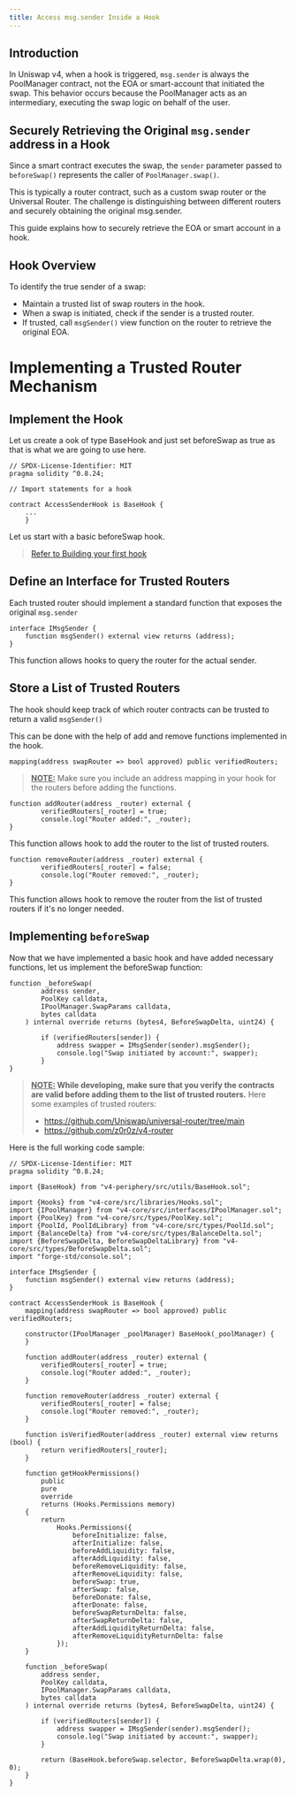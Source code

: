 ```yaml
---
title: Access msg.sender Inside a Hook
---
```


## Introduction
In Uniswap v4, when a hook is triggered, `msg.sender` is always the PoolManager contract, not the EOA or smart-account that initiated the swap. This behavior occurs because the PoolManager acts as an intermediary, executing the swap logic on behalf of the user.

## Securely Retrieving the Original `msg.sender` address in a Hook
Since a smart contract executes the swap, the `sender` parameter passed to `beforeSwap()` represents the caller of `PoolManager.swap()`.

This is typically a router contract, such as a custom swap router or the Universal Router. The challenge is distinguishing between different routers and securely obtaining the original msg.sender. 

This guide explains how to securely retrieve the EOA or smart account in a hook.

## Hook Overview
To identify the true sender of a swap:

* Maintain a trusted list of swap routers in the hook.
* When a swap is initiated, check if the sender is a trusted router.
* If trusted, call `msgSender()` view function on the router to retrieve the original EOA.

# Implementing a Trusted Router Mechanism

## Implement the Hook
Let us create a ook of type BaseHook and just set beforeSwap as true as that is what we are going to use here.

```solidity
// SPDX-License-Identifier: MIT
pragma solidity ^0.8.24;

// Import statements for a hook

contract AccessSenderHook is BaseHook {
    ...
    }
```

Let us start with a basic beforeSwap hook.

> [Refer to Building your first hook](https://docs.uniswap.org/contracts/v4/guides/hooks/your-first-hook#setting-things-up)

## Define an Interface for Trusted Routers
Each trusted router should implement a standard function that exposes the original ```msg.sender```

```solidity
interface IMsgSender {
    function msgSender() external view returns (address);
}
```
This function allows hooks to query the router for the actual sender.

## Store a List of Trusted Routers
The hook should keep track of which router contracts can be trusted to return a valid ```msgSender()```

This can be done with the help of add and remove functions implemented in the hook.

```
mapping(address swapRouter => bool approved) public verifiedRouters;
```

> **<Ins>NOTE:</Ins>** Make sure you include an address mapping in your hook for the routers before adding the functions.

```solidity
function addRouter(address _router) external {
        verifiedRouters[_router] = true;
        console.log("Router added:", _router);
}
```

This function allows hook to add the router to the list of trusted routers.

```solidity
function removeRouter(address _router) external {
        verifiedRouters[_router] = false;
        console.log("Router removed:", _router);
}
```

This function allows hook to remove the router from the list of trusted routers if it's no longer needed.

## Implementing `beforeSwap`

Now that we have implemented a basic hook and have added necessary functions, let us implement the beforeSwap function:

```solidity
function _beforeSwap(
        address sender,
        PoolKey calldata,
        IPoolManager.SwapParams calldata,
        bytes calldata
    ) internal override returns (bytes4, BeforeSwapDelta, uint24) {

        if (verifiedRouters[sender]) {
            address swapper = IMsgSender(sender).msgSender();
            console.log("Swap initiated by account:", swapper);
        }
}
```

> **<ins>NOTE:</ins> While developing, make sure that you verify the contracts are valid before adding them to the list of trusted routers.**
> Here some examples of trusted routers:
> * https://github.com/Uniswap/universal-router/tree/main
> * https://github.com/z0r0z/v4-router

Here is the full working code sample:

```solidity=
// SPDX-License-Identifier: MIT
pragma solidity ^0.8.24;

import {BaseHook} from "v4-periphery/src/utils/BaseHook.sol";

import {Hooks} from "v4-core/src/libraries/Hooks.sol";
import {IPoolManager} from "v4-core/src/interfaces/IPoolManager.sol";
import {PoolKey} from "v4-core/src/types/PoolKey.sol";
import {PoolId, PoolIdLibrary} from "v4-core/src/types/PoolId.sol";
import {BalanceDelta} from "v4-core/src/types/BalanceDelta.sol";
import {BeforeSwapDelta, BeforeSwapDeltaLibrary} from "v4-core/src/types/BeforeSwapDelta.sol";
import "forge-std/console.sol";

interface IMsgSender {
    function msgSender() external view returns (address);
}

contract AccessSenderHook is BaseHook {
    mapping(address swapRouter => bool approved) public verifiedRouters;

    constructor(IPoolManager _poolManager) BaseHook(_poolManager) {
    }

    function addRouter(address _router) external {
        verifiedRouters[_router] = true;
        console.log("Router added:", _router);
    }

    function removeRouter(address _router) external {
        verifiedRouters[_router] = false;
        console.log("Router removed:", _router);
    }

    function isVerifiedRouter(address _router) external view returns (bool) {
        return verifiedRouters[_router];
    }

    function getHookPermissions()
        public
        pure
        override
        returns (Hooks.Permissions memory)
    {
        return
            Hooks.Permissions({
                beforeInitialize: false,
                afterInitialize: false,
                beforeAddLiquidity: false,
                afterAddLiquidity: false,
                beforeRemoveLiquidity: false,
                afterRemoveLiquidity: false,
                beforeSwap: true,
                afterSwap: false,
                beforeDonate: false,
                afterDonate: false,
                beforeSwapReturnDelta: false,
                afterSwapReturnDelta: false,
                afterAddLiquidityReturnDelta: false,
                afterRemoveLiquidityReturnDelta: false
            });
    }
    
    function _beforeSwap(
        address sender,
        PoolKey calldata,
        IPoolManager.SwapParams calldata,
        bytes calldata
    ) internal override returns (bytes4, BeforeSwapDelta, uint24) {

        if (verifiedRouters[sender]) {
            address swapper = IMsgSender(sender).msgSender();
            console.log("Swap initiated by account:", swapper);
        }

        return (BaseHook.beforeSwap.selector, BeforeSwapDelta.wrap(0), 0);
    }
}
```